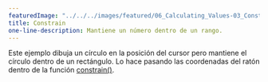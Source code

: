 ---
featuredImage: "../../../images/featured/06_Calculating_Values-03_Constrain-thumbnail.png"
title: Constrain
one-line-description: Mantiene un número dentro de un rango.
---

Este ejemplo dibuja un círculo en la posición del cursor pero mantiene el círculo dentro de un rectángulo. 
Lo hace pasando las coordenadas del ratón dentro de la función <a href="https://p5js.org/reference/#/p5/constrain" 
target="_blank">constrain()</a>.